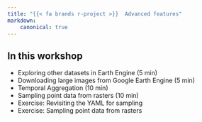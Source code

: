 ```yaml
---
title: "{{< fa brands r-project >}}  Advanced features"
markdown:
    canonical: true
---
```


:::{.callout-tip}
## In this workshop

- Exploring other datasets in Earth Engine (5 min)
- Downloading large images from Google Earth Engine (5 min)
- Temporal Aggregation (10 min)
- Sampling point data from rasters (10 min)
- Exercise: Revisiting the YAML for sampling
- Exercise: Sampling point data from rasters
:::